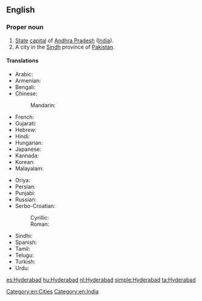 ==English==
{{wikipedia}}

===Proper noun===
{{en-proper noun}}

# [[State]] [[capital]] of [[Andhra Pradesh]] ([[India]]).
# A city in the [[Sindh]] province of [[Pakistan]].

====Translations====
{{trans-top|capital of Andhra Pradesh}}
* Arabic: {{t-|ar|حيدر أباد|m|tr=Haydar ’abaad}}
* Armenian: {{t-|hy|Հայդարաբադ|tr=Haydarabad}}
* Bengali: {{t-|bn|হায়দরাবাদ|tr=Hāydôrābād}}
* Chinese:
*: Mandarin: {{t|cmn|海得拉巴|tr=Hǎidelābā|sc=Hani}}
* French: {{t-|fr|Hyderābād}}
* Gujarati: {{t-|gu|હૈદરાબાદ|tr=Haidarābād}}
* Hebrew: {{t-|he|היידראבאד}}
* Hindi: {{t-|hi|हैदराबाद|tr=Haidarābād|xs=Hindi}}
* Hungarian: {{t+|hu|Haidarábád}}
* Japanese: {{t-|ja|ハイデラバード|tr=Haiderabādo}}
* Kannada: {{t-|kn|ಹೈದರಾಬಾದ್|tr=haidarābād|sc=Knda|xs=Kannada}}
* Korean: {{t-|ko|하이데라바드|tr=Haiderabadeu|sc=Hang}}
* Malayalam: {{t-|ml|ഹൈദരാബാദ്|tr=Haidarābād|sc=Mlym|xs=Malayalam}}
{{trans-mid}}
* Oriya: {{t-|or|ହୈଦରାବାଦ|tr=Haidôrābādô|sc=Orya|xs=Oriya}}
* Persian: {{t-|fa|حیدرآباد|xs=Persian}}
* Punjabi: {{t-|pa|ਹੈਦਰਾਬਾਦ|tr=Haidarābād|sc=Guru|xs=Punjabi}}
* Russian: {{t-|ru|Хайдарабад|m|tr=Xajdarabád}}
* Serbo-Croatian:
*: Cyrillic: {{t-|sh|Хајдерабад|m|sc=Cyrl}}
*: Roman: {{t-|sh|Hajderabad|m}}
* Sindhi: {{t-|sd|حيدر اباد|alt=حيدر آباد|tr=Haidarābād}}
* Spanish: {{t+|es|Hyderabad}}
* Tamil: {{t-|ta|ஐதராபாத்|ta=Aitarāpāt|xs=Tamil}}
* Telugu: {{t-|te|హైదరాబాదు|tr=haidarābādu}}
* Turkish: {{t-|tr|Haydarabad}}
* Urdu: {{t-|ur|حیدرآباد|tr=Haidarābād|xs=Urdu}}
{{trans-bottom}}

[[Category:en:Cities]]
[[Category:en:India]]

[[es:Hyderabad]]
[[hu:Hyderabad]]
[[nl:Hyderabad]]
[[simple:Hyderabad]]
[[ta:Hyderabad]]